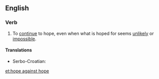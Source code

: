 ==English==

===Verb===
{{head|en|verb|head=[[hope]] [[against]] hope}}

# {{context|idiomatic}} To [[continue]] to hope, even when what is hoped for seems [[unlikely]] or [[impossible]].

====Translations====
{{trans-top|}}
* Serbo-Croatian: {{t-|sh|uzaludno se nadati}}
{{trans-mid}}
{{trans-bottom}}

[[et:hope against hope]]